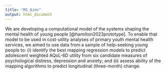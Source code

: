 ```yaml
---
title: "MS_Aims"
output: html_document
---
```


We are developing a computational model of the systems shaping the mental health of young people [@hamilton2023prototype]. To enable that model to be used in cost-utility analyses of primary youth mental health services, we aimed to use data from a sample of help-seeking young people to: (i) identify the best mapping regression models to predict adolescent weighted AQoL-6D utility from six candidate measures of psychological distress, depression and anxiety; and (ii) assess ability of the mapping algorithms to predict longitudinal (three-month) change.
